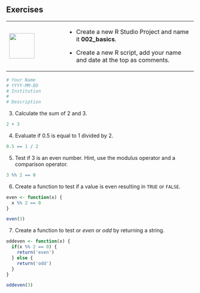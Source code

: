 ## Exercises {-}

+---------------------------------+-----------------------------------------------------------------------------+
| ![](images/07.png){height="68"} | - Create a new R Studio Project and name it **002_basics**.                 |
|                                 |                                                                             |
|                                 | - Create a new R script, add your name and date at the top as comments.     |
+---------------------------------+-----------------------------------------------------------------------------+

```r
# Your Name
# YYYY-MM-DD
# Institution
#
# Description
```

3.  Calculate the sum of 2 and 3.

```r
2 + 3
```

4.  Evaluate if 0.5 is equal to 1 divided by 2.

```r
0.5 == 1 / 2
```

5.  Test if 3 is an even number. Hint, use the modulus operator and a comparison operator.

```r
3 %% 2 == 0
```

6.  Create a function to test if a value is even resulting in `TRUE` or `FALSE`.

```r
even <- function(x) { 
  x %% 2 == 0 
}
```

```r
even(3)
```

7.  Create a function to test or *even* or *odd* by returning a string.

```r
oddeven <- function(x) { 
  if(x %% 2 == 0) {
    return('even')
  } else {
    return('odd')
  }
}
```

```r
oddeven(3)
```
